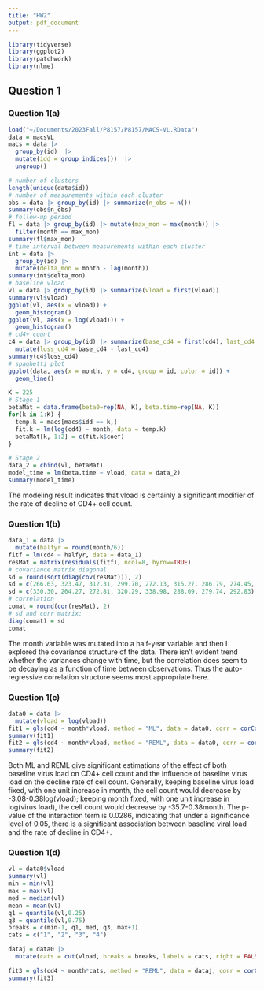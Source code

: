 ```yaml
---
title: "HW2"
output: pdf_document
---
```


```r
library(tidyverse)
library(ggplot2)
library(patchwork)
library(nlme)
```

## Question 1

### Question 1(a)
```r
load("~/Documents/2023Fall/P8157/P8157/MACS-VL.RData")
data = macsVL
macs = data |> 
  group_by(id)  |> 
  mutate(idd = group_indices())  |> 
  ungroup() 
```


```r
# number of clusters
length(unique(data$id))
# number of measurements within each cluster
obs = data |> group_by(id) |> summarize(n_obs = n())
summary(obs$n_obs)
# follow-up period
fl = data |> group_by(id) |> mutate(max_mon = max(month)) |> 
  filter(month == max_mon)
summary(fl$max_mon)
# time interval between measurements within each cluster
int = data |> 
  group_by(id) |> 
  mutate(delta_mon = month - lag(month))
summary(int$delta_mon)
# baseline vload
vl = data |> group_by(id) |> summarize(vload = first(vload))
summary(vl$vload)
ggplot(vl, aes(x = vload)) + 
  geom_histogram()
ggplot(vl, aes(x = log(vload))) + 
  geom_histogram()
# cd4+ count
c4 = data |> group_by(id) |> summarize(base_cd4 = first(cd4), last_cd4 = last(cd4)) |> 
  mutate(loss_cd4 = base_cd4 - last_cd4)
summary(c4$loss_cd4)
# spaghetti plot
ggplot(data, aes(x = month, y = cd4, group = id, color = id)) + 
  geom_line() 
```

```r
K = 225
# Stage 1
betaMat = data.frame(beta0=rep(NA, K), beta.time=rep(NA, K))
for(k in 1:K) {
  temp.k = macs[macs$idd == k,]
  fit.k = lm(log(cd4) ~ month, data = temp.k)
  betaMat[k, 1:2] = c(fit.k$coef)
}

# Stage 2
data_2 = cbind(vl, betaMat)
model_time = lm(beta.time ~ vload, data = data_2)
summary(model_time)
```
The modeling result indicates that vload is certainly a significant modifier of the rate of decline of CD4+ cell count.

### Question 1(b)
```r
data_1 = data |> 
  mutate(halfyr = round(month/6))
fitf = lm(cd4 ~ halfyr, data = data_1) 
resMat = matrix(residuals(fitf), ncol=8, byrow=TRUE) 
# covariance matrix diagonal
sd = round(sqrt(diag(cov(resMat))), 2)
sd = c(266.63, 323.47, 312.31, 299.70, 272.13, 315.27, 286.79, 274.45, 332.57)
sd = c(330.30, 264.27, 272.81, 320.29, 338.98, 288.09, 279.74, 292.83)
# correlation
comat = round(cor(resMat), 2)
# sd and corr matrix:
diag(comat) = sd
comat
```
The month variable was mutated into a half-year variable and then I explored the covariance structure of the data. There isn't evident trend whether the variances change with time, but the correlation does seem to be decaying as a function of time between observations. Thus the auto-regressive correlation structure seems most appropriate here. 



### Question 1(c)
```r
data0 = data |> 
  mutate(vload = log(vload))
fit1 = gls(cd4 ~ month*vload, method = "ML", data = data0, corr = corCompSymm(form = ~ 1 | id))
summary(fit1)
fit2 = gls(cd4 ~ month*vload, method = "REML", data = data0, corr = corCompSymm(form = ~ 1 | id))
summary(fit2)
```
Both ML and REML give significant estimations of the effect of both baseline virus load on CD4+ cell count and the influence of baseline virus load on the decline rate of cell count. Generally, keeping baseline virus load fixed, with one unit increase in month, the cell count would decrease by -3.08-0.38log(vload); keeping month fixed, with one unit increase in log(virus load), the cell count would decrease by -35.7-0.38month. The p-value of the interaction term is 0.0286, indicating that under a significance level of 0.05, there is a significant association between baseline viral
load and the rate of decline in CD4+.

### Question 1(d)
```r
vl = data0$vload
summary(vl)
min = min(vl)
max = max(vl)
med = median(vl)
mean = mean(vl)
q1 = quantile(vl,0.25)
q3 = quantile(vl,0.75)
breaks = c(min-1, q1, med, q3, max+1)
cats = c("1", "2", "3", "4")

dataj = data0 |> 
  mutate(cats = cut(vload, breaks = breaks, labels = cats, right = FALSE))

fit3 = gls(cd4 ~ month*cats, method = "REML", data = dataj, corr = corCompSymm(form = ~ 1 | id))
summary(fit3)
```
\begin{table}
\caption{Model with ML ($\rho$ = 0.5673)}
\centering
\begin{tabular}{|l|c|c|c|c|}
	\hline
	 & Value & Standard error & t-value & p-value\\
	\hline
    Intercept &1108.10 &91.33&12.1336&0.0000\\
	\hline
    month	&-3.0861	&1.7605	&-1.7530	&0.0798\\
	\hline
    vload	&-35.70	&8.99	&-3.9704 &0.0001\\
	\hline
    month:vload	&-0.38	&0.17	&-2.1902	&0.0286\\
	\hline
\end{tabular}
\end{table}

\begin{table}
\caption{Model with REML ($\rho$ = 0.5693)}
\centering
\begin{tabular}{|l|c|c|c|c|}
	\hline
	 & Value & Standard error & t-value & p-value\\
	\hline
    Intercept &1108.10	&91.56	&12.10	&0.00\\
	\hline
    month	&-3.09	&1.76	&-1.7530	&0.0798\\
	\hline
    vload	&-35.70	&9.016	&-3.9599	&0.0001\\
	\hline
    month:vload	&-0.38	&0.17	&-2.1911	&0.0286\\
	\hline
\end{tabular}
\end{table}

\begin{table}
\caption{Stratified Model with REML ($\rho$ = 0.5731)}
\centering
\begin{tabular}{|l|c|c|c|c|}
	\hline
	 & Value & Standard error & t-value & p-value\\
	\hline
    Intercept &855.50&33.56&25.4896&0.0000\\
	\hline
    month	&-5.50&0.63	&-8.7239	&0.0000\\
	\hline
    cats2	&-103.94&46.89	&-2.2165	&0.0268\\
	\hline
    cats3	&-122.28&47.61	&-2.5683	&0.0103\\
	\hline
    cats4	&-186.24&46.71	&-3.9871	&0.0001\\
	\hline
    month:cats2	&-1.95	&0.89	&-2.1949	&0.0283\\
	\hline
    month:cats3	&-2.57	&0.89	&-2.8987	&0.0038\\
	\hline
    month:cats4	&-1.00	&0.90	&-1.1162	&0.2645\\
	\hline
\end{tabular}
\end{table}